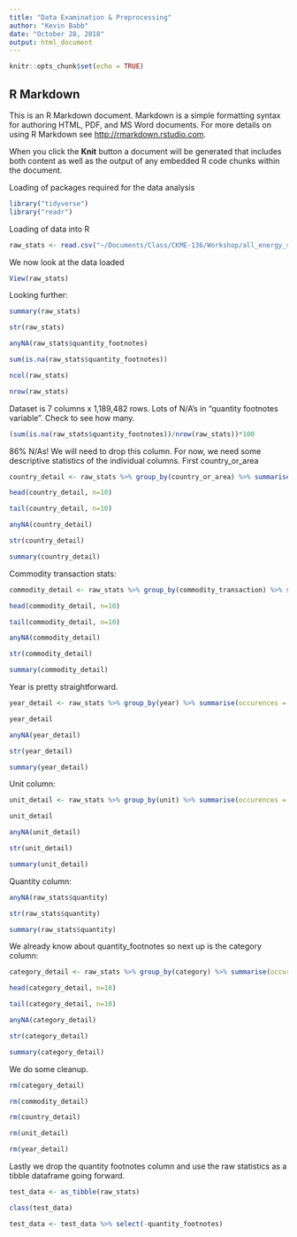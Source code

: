 ```yaml
---
title: "Data Examination & Preprocessing"
author: "Kevin Babb"
date: "October 28, 2018"
output: html_document
---
```


```r
knitr::opts_chunk$set(echo = TRUE)
```

## R Markdown

This is an R Markdown document. Markdown is a simple formatting syntax for authoring HTML, PDF, and MS Word documents. For more details on using R Markdown see <http://rmarkdown.rstudio.com>.

When you click the **Knit** button a document will be generated that includes both content as well as the output of any embedded R code chunks within the document.


Loading of packages required for the data analysis
```r
library("tidyverse")
library("readr")
```


Loading of data into R
```r
raw_stats <- read.csv("~/Documents/Class/CKME-136/Workshop/all_energy_statistics.csv")
```


We now look at the data loaded
```r
View(raw_stats)
```


Looking further:
```r
summary(raw_stats)

str(raw_stats)

anyNA(raw_stats$quantity_footnotes)

sum(is.na(raw_stats$quantity_footnotes))

ncol(raw_stats)

nrow(raw_stats)

```



Dataset is 7 columns x 1,189,482 rows. Lots of N/A's in "quantity footnotes variable". Check to see how many.
```r
(sum(is.na(raw_stats$quantity_footnotes))/nrow(raw_stats))*100
```



86% N/As! We will need to drop this column. For now, we need some descriptive statistics of the individual columns. First country_or_area
```r
country_detail <- raw_stats %>% group_by(country_or_area) %>% summarise(occurences = length(country_or_area)) %>% arrange(desc(occurences))

head(country_detail, n=10)

tail(country_detail, n=10)

anyNA(country_detail)

str(country_detail)

summary(country_detail)
```


Commodity transaction stats:
```r
commodity_detail <- raw_stats %>% group_by(commodity_transaction) %>% summarise(occurences = length(commodity_transaction)) %>% arrange(desc(occurences))

head(commodity_detail, n=10)

tail(commodity_detail, n=10)

anyNA(commodity_detail)

str(commodity_detail)

summary(commodity_detail)
```


Year is pretty straightforward.
```r
year_detail <- raw_stats %>% group_by(year) %>% summarise(occurences = length(year)) %>% arrange(desc(occurences))

year_detail

anyNA(year_detail)

str(year_detail)

summary(year_detail)
```


Unit column:
```r
unit_detail <- raw_stats %>% group_by(unit) %>% summarise(occurences = length(unit)) %>% arrange(desc(occurences))

unit_detail

anyNA(unit_detail)

str(unit_detail)

summary(unit_detail)
```


Quantity column:
```r
anyNA(raw_stats$quantity)

str(raw_stats$quantity)

summary(raw_stats$quantity)
```


We already know about quantity_footnotes so next up is the category column:
```r
category_detail <- raw_stats %>% group_by(category) %>% summarise(occurences = length(category)) %>% arrange(desc(occurences))

head(category_detail, n=10)

tail(category_detail, n=10)

anyNA(category_detail)

str(category_detail)

summary(category_detail)

```


We do some cleanup.
```r
rm(category_detail)

rm(commodity_detail)

rm(country_detail)

rm(unit_detail)

rm(year_detail)
```


Lastly we drop the quantity footnotes column and use the raw statistics as a tibble dataframe going forward.
```r
test_data <- as_tibble(raw_stats)

class(test_data)

test_data <- test_data %>% select(-quantity_footnotes)
```


